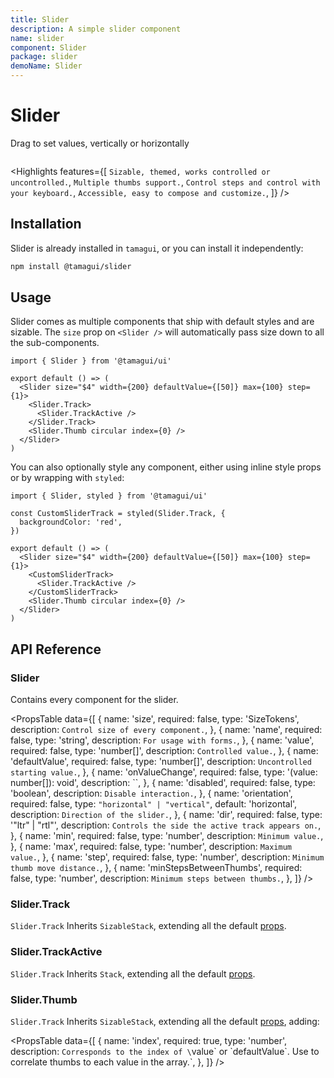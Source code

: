 ```yaml
---
title: Slider
description: A simple slider component
name: slider
component: Slider
package: slider
demoName: Slider
---
```


# Slider

<Description>Drag to set values, vertically or horizontally</Description>

<HeroContainer>
  <SliderDemo />
</HeroContainer>

```tsx hero template=Slider

```

<Highlights
  features={[
    `Sizable, themed, works controlled or uncontrolled.`,
    `Multiple thumbs support.`,
    `Control steps and control with your keyboard.`,
    `Accessible, easy to compose and customize.`,
  ]}
/>

## Installation

Slider is already installed in `tamagui`, or you can install it independently:

```bash
npm install @tamagui/slider
```

## Usage

Slider comes as multiple components that ship with default styles and are sizable. The `size` prop on `<Slider />` will automatically pass size down to all the sub-components.

```tsx
import { Slider } from '@tamagui/ui'

export default () => (
  <Slider size="$4" width={200} defaultValue={[50]} max={100} step={1}>
    <Slider.Track>
      <Slider.TrackActive />
    </Slider.Track>
    <Slider.Thumb circular index={0} />
  </Slider>
)
```

You can also optionally style any component, either using inline style props or by wrapping with `styled`:

```tsx
import { Slider, styled } from '@tamagui/ui'

const CustomSliderTrack = styled(Slider.Track, {
  backgroundColor: 'red',
})

export default () => (
  <Slider size="$4" width={200} defaultValue={[50]} max={100} step={1}>
    <CustomSliderTrack>
      <Slider.TrackActive />
    </CustomSliderTrack>
    <Slider.Thumb circular index={0} />
  </Slider>
)
```

## API Reference

### Slider

Contains every component for the slider.

<PropsTable
  data={[
    {
      name: 'size',
      required: false,
      type: 'SizeTokens',
      description: `Control size of every component.`,
    },
    {
      name: 'name',
      required: false,
      type: 'string',
      description: `For usage with forms.`,
    },
    {
      name: 'value',
      required: false,
      type: 'number[]',
      description: `Controlled value.`,
    },
    {
      name: 'defaultValue',
      required: false,
      type: 'number[]',
      description: `Uncontrolled starting value.`,
    },
    {
      name: 'onValueChange',
      required: false,
      type: '(value: number[]): void',
      description: ``,
    },
    {
      name: 'disabled',
      required: false,
      type: 'boolean',
      description: `Disable interaction.`,
    },
    {
      name: 'orientation',
      required: false,
      type: `"horizontal" | "vertical"`,
      default: 'horizontal',
      description: `Direction of the slider.`,
    },
    {
      name: 'dir',
      required: false,
      type: '"ltr" | "rtl"',
      description: `Controls the side the active track appears on.`,
    },
    {
      name: 'min',
      required: false,
      type: 'number',
      description: `Minimum value.`,
    },
    {
      name: 'max',
      required: false,
      type: 'number',
      description: `Maximum value.`,
    },
    {
      name: 'step',
      required: false,
      type: 'number',
      description: `Minimum thumb move distance.`,
    },
    {
      name: 'minStepsBetweenThumbs',
      required: false,
      type: 'number',
      description: `Minimum steps between thumbs.`,
    },
  ]}
/>

### Slider.Track

`Slider.Track` Inherits `SizableStack`, extending all the default [props](/docs/intro/props).

### Slider.TrackActive

`Slider.Track` Inherits `Stack`, extending all the default [props](/docs/intro/props).

### Slider.Thumb

`Slider.Track` Inherits `SizableStack`, extending all the default [props](/docs/intro/props), adding:

<PropsTable
  data={[
    {
      name: 'index',
      required: true,
      type: 'number',
      description: `Corresponds to the index of \`value\` or \`defaultValue\`. Use to correlate thumbs to each value in the array.`,
    },
  ]}
/> 